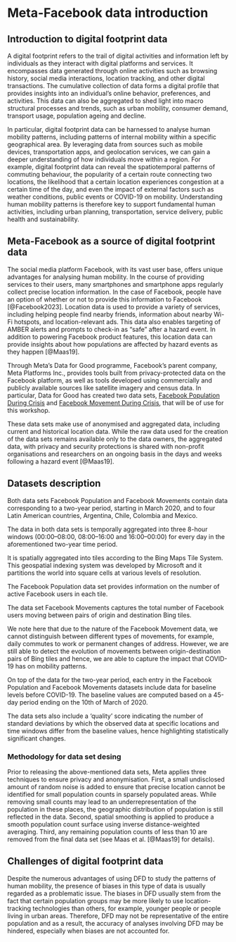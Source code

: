 # Meta-Facebook data introduction

## Introduction to digital footprint data

A digital footprint refers to the trail of digital activities and information left by individuals as they interact with digital platforms and services. It encompasses data generated through online activities such as browsing history, social media interactions, location tracking, and other digital transactions. The cumulative collection of data forms a digital profile that provides insights into an individual's online behavior, preferences, and activities. This data can also be aggregated to shed light into macro structural processes and trends, such as urban mobility, consumer demand, transport usage, population ageing and decline.

In particular, digital footprint data can be harnessed to analyse human mobility patterns, including patterns of internal mobility within a specific geographical area. By leveraging data from sources such as mobile devices, transportation apps, and geolocation services, we can gain a deeper understanding of how individuals move within a region. For example, digital footprint data can reveal the spatiotemporal patterns of commuting behaviour, the popularity of a certain route connecting two locations, the likelihood that a certain location experiences congestion at a certain time of the day, and even the impact of external factors such as weather conditions, public events or COVID-19 on mobility. Understanding human mobility patterns is therefore key to support fundamental human activities, including urban planning, transportation, service delivery, public health and sustainability.

## Meta-Facebook as a source of digital footprint data

The social media platform Facebook, with its vast user base, offers unique advantages for analysing human mobility. In the course of providing services to their users, many smartphones and smartphone apps regularly collect precise location information. In the case of Facebook, people have an option of whether or not to provide this information to Facebook [@Facebook2023]. Location data is used to provide a variety of services, including helping people find nearby friends, information about nearby Wi-Fi hotspots, and location-relevant ads. This data also enables targeting of AMBER alerts and prompts to check-in as "safe" after a hazard event. In addition to powering Facebook product features, this location data can provide insights about how populations are affected by hazard events as they happen [@Maas19].

Through Meta's Data for Good programme, Facebook's parent company, Meta Platforms Inc., provides tools built from privacy-protected data on the Facebook platform, as well as tools developed using commercially and publicly available sources like satellite imagery and census data. In particular, Data for Good has created two data sets, [Facebook Population During Crisis](https://dataforgood.facebook.com/dfg/tools/facebook-population-maps) and [Facebook Movement During Crisis](https://dataforgood.facebook.com/dfg/tools/movement-maps#accessdata), that will be of use for this workshop.

These data sets make use of anonymised and aggregated data, including current and historical location data. While the raw data used for the creation of the data sets remains available only to the data owners, the aggregated data, with privacy and security protections is shared with non-profit organisations and researchers on an ongoing basis in the days and weeks following a hazard event [@Maas19].

## Datasets description

Both data sets Facebook Population and Facebook Movements contain data corresponding to a two-year period, starting in March 2020, and to four Latin American countries, Argentina, Chile, Colombia and Mexico.

The data in both data sets is temporally aggregated into three 8-hour windows (00:00--08:00, 08:00--16:00 and 16:00--00:00) for every day in the aforementioned two-year time period.

It is spatially aggregated into tiles according to the Bing Maps Tile System. This geospatial indexing system was developed by Microsoft and it partitions the world into square cells at various levels of resolution.

The Facebook Population data set provides information on the number of active Facebook users in each tile.

The data set Facebook Movements captures the total number of Facebook users moving between pairs of origin and destination Bing tiles.

We note here that due to the nature of the Facebook Movement data, we cannot distinguish between different types of movements, for example, daily commutes to work or permanent changes of address. However, we are still able to detect the evolution of movements between origin-destination pairs of Bing tiles and hence, we are able to capture the impact that COVID-19 has on mobility patterns.

On top of the data for the two-year period, each entry in the Facebook Population and Facebook Movements datasets include data for baseline levels before COVID-19. The baseline values are computed based on a 45-day period ending on the 10th of March of 2020.

The data sets also include a 'quality' score indicating the number of standard deviations by which the observed data at specific locations and time windows differ from the baseline values, hence highlighting statistically significant changes.

<!-- An additional data set from WorldPop was used to capture the spatial distribution of population density in the different countries analysed here. -->

<!-- The dataset contains gridded population data at 1 sqkm resolution for the year X. -->

<!-- We aggregated the WorldPop population data into the Bing tiles in order to match the level of aggregation of the mobility data provided by Meta, and used it to estimate the population density of the Bing tiles. -->

<!-- Then, we classified the Bing tiles into 10 discrete categories of population density, hence obtaining a categorisation of Bing tiles a lot more detailed than the traditional binary rural/urban classification (Fielding, 1989). -->

### Methodology for data set desing

Prior to releasing the above-mentioned data sets, Meta applies three techniques to ensure privacy and anonymisation. First, a small undisclosed amount of random noise is added to ensure that precise location cannot be identified for small population counts in sparsely populated areas. While removing small counts may lead to an underrepresentation of the population in these places, the geographic distribution of population is still reflected in the data. Second, spatial smoothing is applied to produce a smooth population count surface using inverse distance-weighted averaging. Third, any remaining population counts of less than 10 are removed from the final data set (see Maas et al. [@Maas19] for details).

## Challenges of digital footprint data

Despite the numerous advantages of using DFD to study the patterns of human mobility, the presence of biases in this type of data is usually regarded as a problematic issue. The biases in DFD usually stem from the fact that certain population groups may be more likely to use location-tracking technologies than others, for example, younger people or people living in urban areas. Therefore, DFD may not be representative of the entire population and as a result, the accuracy of analyses involving DFD may be hindered, especially when biases are not accounted for.
